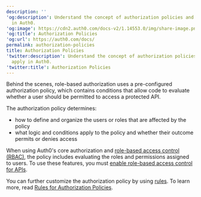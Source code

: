 ---
description: ''
'og:description': Understand the concept of authorization policies and how they apply
  in Auth0.
'og:image': https://cdn2.auth0.com/docs-v2/1.14553.0/img/share-image.png
'og:title': Authorization Policies
'og:url': https://auth0.com/docs/
permalink: authorization-policies
title: Authorization Policies
'twitter:description': Understand the concept of authorization policies and how they
  apply in Auth0.
'twitter:title': Authorization Policies
---
Behind the scenes, role-based authorization uses a pre-configured authorization policy, which contains conditions that allow code to evaluate whether a user should be permitted to access a protected API.

The authorization policy determines:

* how to define and organize the users or roles that are affected by the policy
* what logic and conditions apply to the policy and whether their outcome permits or denies access

When using Auth0's core authorization and [role-based access control (RBAC)](/docs/manage-users/access-control/rbac), the policy includes evaluating the roles and permissions assigned to users. To use these features, you must [enable role-based access control for APIs](/docs/get-started/apis/enable-role-based-access-control-for-apis).

You can further customize the authorization policy by using [rules](/docs/customize/rules). To learn more, read [Rules for Authorization Policies](/docs/manage-users/access-control/rules-for-authorization-policies).